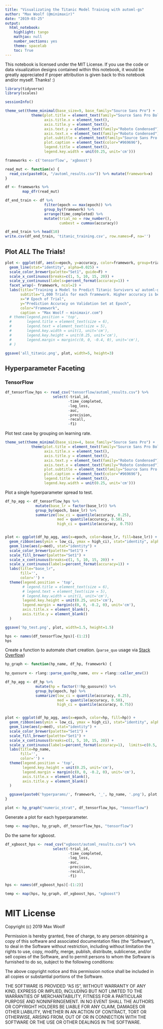 ```yaml
---
title: "Visualizating the Titanic Model Training with automl-gs"
author: "Max Woolf (@minimaxir)"
date: "2019-03-25"
output:
  html_notebook:
    highlight: tango
    mathjax: null
    number_sections: yes
    theme: spacelab
    toc: True
---
```


This notebook is licensed under the MIT License. If you use the code or data visualization designs contained within this notebook, it would be greatly appreciated if proper attribution is given back to this notebook and/or myself. Thanks! :)

```r
library(tidyverse)
library(scales)

sessionInfo()
```

```r
theme_set(theme_minimal(base_size=9, base_family="Source Sans Pro") +
            theme(plot.title = element_text(family="Source Sans Pro Bold", margin=margin(t = -0.1, b = 0.1, unit='cm')),
                  axis.title.x = element_text(),
                  axis.title.y = element_text(),
                  axis.text.y = element_text(family="Roboto Condensed"),
                  axis.text.x = element_text(family="Roboto Condensed"),
                  plot.subtitle = element_text(family="Source Sans Pro Semibold", color="#969696"),
                  plot.caption = element_text(color="#969696"),
                  legend.title = element_text(),
                  legend.key.width = unit(0.25, unit='cm')))
```


```r
frameworks <- c('tensorflow', 'xgboost')

read_mut <- function(x) {
  read_csv(paste0(x, "/automl_results.csv")) %>% mutate(framework=x)
}

df <- frameworks %>%
        map_dfr(read_mut)

df_end_train <- df %>% 
                  filter(epoch == max(epoch)) %>%
                  group_by(framework) %>%
                  arrange(time_completed) %>%
                  mutate(trial_no = row_number(),
                         cumbest = cummax(accuracy))

df_end_train %>% head(10)
write.csv(df_end_train, 'titanic_training.csv', row.names=F, na='')
```

## Plot *ALL* The Trials!

```r
plot <- ggplot(df, aes(x=epoch, y=accuracy, color=framework, group=trial_id)) +
  geom_line(stat="identity", alpha=0.025) +
  scale_color_brewer(palette="Set1", guide=F) +
  scale_x_continuous(breaks=c(1, 5, 10, 15, 20)) +
  scale_y_continuous(labels=percent_format(accuracy=1)) +
  facet_wrap(~ framework, ncol=2) +
  labs(title="Training a Model to Predict Titanic Survivors w/ automl-gs",
       subtitle="1,000 Trials for each framework. Higher accuracy is better.",
       x="# Epoch of Trial",
       y="Prediction Accuracy on Validation Set at Epoch",
       color="Framework",
       caption = "Max Woolf — minimaxir.com")
  # theme(legend.position = 'top',
  #       legend.title = element_text(size = 6),
  #       legend.text = element_text(size = 5),
  #       legend.key.width = unit(1, unit='cm'),
  #       legend.key.height = unit(0.25, unit='cm'),
  #       legend.margin = margin(c(0, 0, -0.4, 0), unit='cm'),
  # )

ggsave('all_titanic.png', plot, width=5, height=3)
```

## Hyperparameter Faceting

### TensorFlow

```r
df_tensorflow_hps <- read_csv("tensorflow/automl_results.csv") %>%
                      select(-trial_id,
                             -time_completed,
                             -log_loss,
                             -auc,
                             -precision,
                             -recall,
                             -f1)
```

Plot test case by grouping on learning rate.

```r
theme_set(theme_minimal(base_size=4, base_family="Source Sans Pro") +
            theme(plot.title = element_text(family="Source Sans Pro Bold", hjust=0.5),
                  axis.title.x = element_text(),
                  axis.title.y = element_text(),
                  axis.text.y = element_text(family="Roboto Condensed"),
                  axis.text.x = element_text(family="Roboto Condensed"),
                  plot.subtitle = element_text(family="Source Sans Pro Semibold", color="#969696"),
                  plot.caption = element_text(color="#969696"),
                  legend.title = element_text(),
                  legend.key.width = unit(0.25, unit='cm')))
```

Plot a single hyperparameter spread to test.

```r
df_hp_agg <- df_tensorflow_hps %>%
              mutate(base_lr = factor(base_lr)) %>%
              group_by(epoch, base_lr) %>%
              summarize(low_ci = quantile(accuracy, 0.25),
                        med = quantile(accuracy, 0.50),
                        high_ci = quantile(accuracy, 0.75))


plot <- ggplot(df_hp_agg, aes(x=epoch, color=base_lr, fill=base_lr)) +
  geom_ribbon(aes(ymin = low_ci, ymax = high_ci), stat="identity", alpha=0.2, size=0) +
  geom_line(aes(y=med), stat="identity") +
  scale_color_brewer(palette="Set1") +
  scale_fill_brewer(palette="Set1") +
  scale_x_continuous(breaks=c(1, 5, 10, 15, 20)) +
  scale_y_continuous(labels=percent_format(accuracy=1)) +
  labs(title="base_lr",
       fill='',
       color='') +
  theme(legend.position = 'top',
        # legend.title = element_text(size = 6),
        # legend.text = element_text(size = 5),
        # legend.key.width = unit(1, unit='cm'),
        legend.key.height = unit(0.25, unit='cm'),
        legend.margin = margin(c(0, 0, -0.2, 0), unit='cm'),
        axis.title.x = element_blank(),
        axis.title.y = element_blank()
  )

ggsave('hp_test.png', plot, width=1.5, height=1.5)
```

```r
hps <- names(df_tensorflow_hps)[-(1:2)]
hps
```

Create a function to automate chart creation. (`parse_quo` usage via [Stack Overflow](https://stackoverflow.com/questions/49469982/r-using-a-string-as-an-argument-to-mutate-verb-in-dplyr))

```r
hp_graph <- function(hp_name, df_hp, framework) {
  
hp_quosure <- rlang::parse_quo(hp_name, env = rlang::caller_env())

df_hp_agg <- df_hp %>%
              mutate(hp = factor(!!hp_quosure)) %>%
              group_by(epoch, hp) %>%
              summarize(low_ci = quantile(accuracy, 0.25),
                        med = quantile(accuracy, 0.50),
                        high_ci = quantile(accuracy, 0.75))


plot <- ggplot(df_hp_agg, aes(x=epoch, color=hp, fill=hp)) +
  geom_ribbon(aes(ymin = low_ci, ymax = high_ci), stat="identity", alpha=0.2, size=0) +
  geom_line(aes(y=med), stat="identity") +
  scale_color_brewer(palette="Set1") +
  scale_fill_brewer(palette="Set1") +
  scale_x_continuous(breaks=c(1, 5, 10, 15, 20)) +
  scale_y_continuous(labels=percent_format(accuracy=1),  limits=c(0.5, 0.85)) +
  labs(title=hp_name,
       fill='',
       color='') +
  theme(legend.position = 'top',
        legend.key.height = unit(0.25, unit='cm'),
        legend.margin = margin(c(0, 0, -0.2, 0), unit='cm'),
        axis.title.x = element_blank(),
        axis.title.y = element_blank()
  )

  ggsave(paste0('hyperparams/', framework, '_', hp_name, '.png'), plot, width=1.5, height=1.5)
}

plot <- hp_graph("numeric_strat", df_tensorflow_hps, "tensorflow")
```

Generate a plot for each hyperparameter.

```r
temp <- map(hps, hp_graph, df_tensorflow_hps, "tensorflow")
```

Do the same for xgboost.

```r
df_xgboost_hps <- read_csv("xgboost/automl_results.csv") %>%
                      select(-trial_id,
                             -time_completed,
                             -log_loss,
                             -auc,
                             -precision,
                             -recall,
                             -f1)

hps <- names(df_xgboost_hps)[-(1:2)]

temp <- map(hps, hp_graph, df_xgboost_hps, "xgboost")
```


# MIT License

Copyright (c) 2019 Max Woolf

Permission is hereby granted, free of charge, to any person obtaining a copy of this software and associated documentation files (the "Software"), to deal in the Software without restriction, including without limitation the rights to use, copy, modify, merge, publish, distribute, sublicense, and/or sell copies of the Software, and to permit persons to whom the Software is furnished to do so, subject to the following conditions:

The above copyright notice and this permission notice shall be included in all copies or substantial portions of the Software.

THE SOFTWARE IS PROVIDED "AS IS", WITHOUT WARRANTY OF ANY KIND, EXPRESS OR IMPLIED, INCLUDING BUT NOT LIMITED TO THE WARRANTIES OF MERCHANTABILITY, FITNESS FOR A PARTICULAR PURPOSE AND NONINFRINGEMENT. IN NO EVENT SHALL THE AUTHORS OR COPYRIGHT HOLDERS BE LIABLE FOR ANY CLAIM, DAMAGES OR OTHER LIABILITY, WHETHER IN AN ACTION OF CONTRACT, TORT OR OTHERWISE, ARISING FROM, OUT OF OR IN CONNECTION WITH THE SOFTWARE OR THE USE OR OTHER DEALINGS IN THE SOFTWARE.
